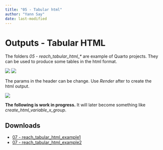 ```yaml
---
title: "05 - Tabular html"
author: "Yann Say"
date: last-modified
---
```

# Outputs - Tabular HTML

The folders *05 - reach_tabular_html_\**  are example of Quarto projects. They can be used to produce some tables in the html format.

![](../config/images/tabular_html_folder.png)
![](../config/images/tabular_html_quarto_file.png)

The params in the header can be change. Use *Render* after to create the html output.

![](../config/images/tabular_html_output.png)


::: {.callout-note .column-margin}
**The following is work in progress.** It will later become something like *create_html_variable_x_group*.
:::

## Downloads

- [07 - reach_tabular_html_example1](../07 - reach_tabular_html_example1.zip)
- [07 - reach_tabular_html_example2](../07 - reach_tabular_html_example2.zip)
